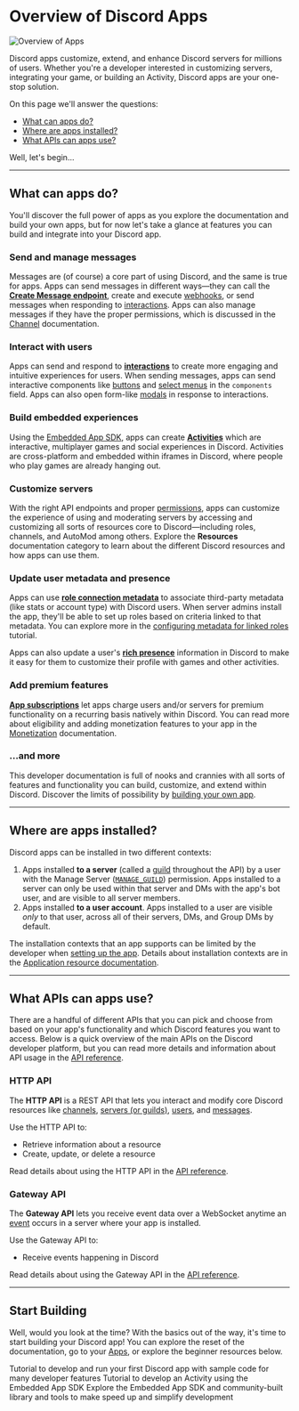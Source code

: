 
# Overview of Discord Apps

![Overview of Apps](/images/overview-of-apps-banner.png)

Discord apps customize, extend, and enhance Discord servers for millions of users. Whether you're a developer interested in customizing servers, integrating your game, or building an Activity, Discord apps are your one-stop solution.

On this page we'll answer the questions:

- [What can apps do?](/quick-start/overview-of-apps#what-can-apps-do)
- [Where are apps installed?](/quick-start/overview-of-apps#where-are-apps-installed)
- [What APIs can apps use?](/quick-start/overview-of-apps#what-apis-can-apps-use)

Well, let's begin...

---

## What can apps do?

You'll discover the full power of apps as you explore the documentation and build your own apps, but for now let's take a glance at features you can build and integrate into your Discord app.

### Send and manage messages

Messages are (of course) a core part of using Discord, and the same is true for apps. Apps can send messages in different ways—they can call the **[Create Message endpoint](/resources/channel#create-message)**, create and execute [webhooks](/resources/webhook), or send messages when responding to [interactions](/interactions/overview). Apps can also manage messages if they have the proper permissions, which is discussed in the [Channel](/resources/channel) documentation.

### Interact with users

Apps can send and respond to **[interactions](/interactions/overview)** to create more engaging and intuitive experiences for users. When sending messages, apps can send interactive components like [buttons](/interactions/message-components#buttons) and [select menus](/interactions/message-components#select-menus) in the `components` field. Apps can also open form-like [modals](/interactions/receiving-and-responding#modal) in response to interactions.

### Build embedded experiences

Using the [Embedded App SDK](/developer-tools/embedded-app-sdk), apps can create **[Activities](/activities/overview)** which are interactive, multiplayer games and social experiences in Discord. Activities are cross-platform and embedded within iframes in Discord, where people who play games are already hanging out.

### Customize servers

With the right API endpoints and proper [permissions](/topics/permissions), apps can customize the experience of using and moderating servers by accessing and customizing all sorts of resources core to Discord—including roles, channels, and AutoMod among others. Explore the **Resources** documentation category to learn about the different Discord resources and how apps can use them.

### Update user metadata and presence

Apps can use **[role connection metadata](/resources/application-role-connection-metadata)** to associate third-party metadata (like stats or account type) with Discord users. When server admins install the app, they'll be able to set up roles based on criteria linked to that metadata. You can explore more in the [configuring metadata for linked roles](/tutorials/configuring-app-metadata-for-linked-roles) tutorial.

Apps can also update a user's **[rich presence](/rich-presence/how-to)** information in Discord to make it easy for them to customize their profile with games and other activities.

### Add premium features

**[App subscriptions](/monetization/app-subscriptions)** let apps charge users and/or servers for premium functionality on a recurring basis natively within Discord. You can read more about eligibility and adding monetization features to your app in the [Monetization](/monetization/overview) documentation.

### ...and more

This developer documentation is full of nooks and crannies with all sorts of features and functionality you can build, customize, and extend within Discord. Discover the limits of possibility by [building your own app](https://discord.com/developers/applications).

--- 

## Where are apps installed?

Discord apps can be installed in two different contexts:

1. Apps installed **to a server** (called a [guild](/resources/guild) throughout the API) by a user with the Manage Server ([`MANAGE_GUILD`](/topics/permissions#bitwise-permission-flags)) permission. Apps installed to a server can only be used within that server and DMs with the app's bot user, and are visible to all server members.
2. Apps installed **to a user account**. Apps installed to a user are visible *only* to that user, across all of their servers, DMs, and Group DMs by default.

The installation contexts that an app supports can be limited by the developer when [setting up the app](/resources/application#setting-supported-installation-contexts). Details about installation contexts are in the [Application resource documentation](/resources/application#installation-context).

---

## What APIs can apps use?

There are a handful of different APIs that you can pick and choose from based on your app's functionality and which Discord features you want to access. Below is a quick overview of the main APIs on the Discord developer platform, but you can read more details and information about API usage in the [API reference](/reference/).

### HTTP API

The **HTTP API** is a REST API that lets you interact and modify core Discord resources like [channels](/resources/channel), [servers (or guilds)](/resources/guild), [users](/resources/user), and [messages](/resources/channel#message-object). 

Use the HTTP API to:
- Retrieve information about a resource
- Create, update, or delete a resource

Read details about using the HTTP API in the [API reference](/reference#http-api).

### Gateway API

The **Gateway API** lets you receive event data over a WebSocket anytime an [event](/topics/gateway-events) occurs in a server where your app is installed.

Use the Gateway API to:
- Receive events happening in Discord

Read details about using the Gateway API in the [API reference](/reference#gateway-websocket-api).

---

## Start Building

Well, would you look at the time? With the basics out of the way, it's time to start building your Discord app! You can explore the reset of the documentation, go to your [Apps](https://discord.com/developers/applications), or explore the beginner resources below.

<Container>
  <Card title="Developing your First Discord App" link="/quick-start/getting-started">
    Tutorial to develop and run your first Discord app with sample code for many developer features
  </Card>
  <Card title="Building an Activity on Discord" link="/activities/Building_an_Activity">
    Tutorial to develop an Activity using the Embedded App SDK
  </Card>
  <Card title="Explore developer tools" link="/topics/community-resources">
    Explore the Embedded App SDK and community-built library and tools to make speed up and simplify development
  </Card>
</Container>




